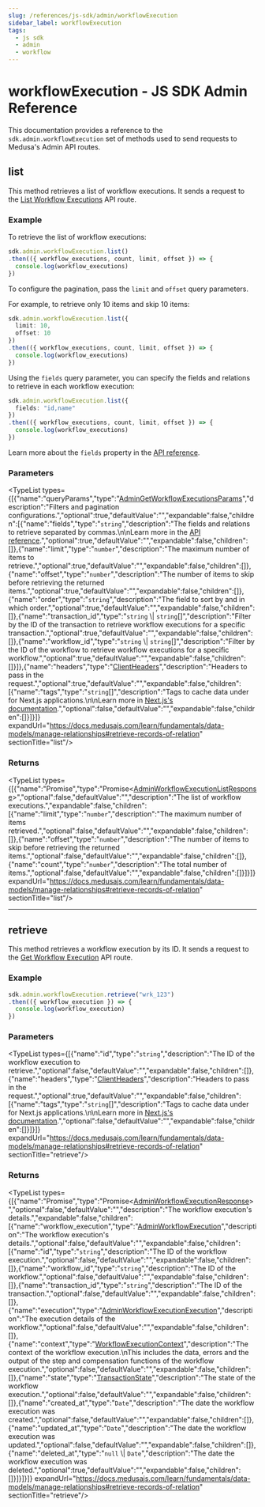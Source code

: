 ```yaml
---
slug: /references/js-sdk/admin/workflowExecution
sidebar_label: workflowExecution
tags:
  - js sdk
  - admin
  - workflow
---
```



# workflowExecution - JS SDK Admin Reference

This documentation provides a reference to the `sdk.admin.workflowExecution` set of methods used to send requests to Medusa's Admin API routes.

## list

This method retrieves a list of workflow executions. It sends a request to the
[List Workflow Executions](https://docs.medusajs.com/api/admin#workflows-executions\_getworkflowsexecutions)
API route.

### Example

To retrieve the list of workflow executions:

```ts
sdk.admin.workflowExecution.list()
.then(({ workflow_executions, count, limit, offset }) => {
  console.log(workflow_executions)
})
```

To configure the pagination, pass the `limit` and `offset` query parameters.

For example, to retrieve only 10 items and skip 10 items:

```ts
sdk.admin.workflowExecution.list({
  limit: 10,
  offset: 10
})
.then(({ workflow_executions, count, limit, offset }) => {
  console.log(workflow_executions)
})
```

Using the `fields` query parameter, you can specify the fields and relations to retrieve
in each workflow execution:

```ts
sdk.admin.workflowExecution.list({
  fields: "id,name"
})
.then(({ workflow_executions, count, limit, offset }) => {
  console.log(workflow_executions)
})
```

Learn more about the `fields` property in the [API reference](https://docs.medusajs.com/api/admin#select-fields-and-relations).

### Parameters

<TypeList types={[{"name":"queryParams","type":"[AdminGetWorkflowExecutionsParams](../../../../../types/HttpTypes/interfaces/types.HttpTypes.AdminGetWorkflowExecutionsParams/page.mdx)","description":"Filters and pagination configurations.","optional":true,"defaultValue":"","expandable":false,"children":[{"name":"fields","type":"`string`","description":"The fields and relations to retrieve separated by commas.\n\nLearn more in the [API reference](https://docs.medusajs.com/api/store#select-fields-and-relations).","optional":true,"defaultValue":"","expandable":false,"children":[]},{"name":"limit","type":"`number`","description":"The maximum number of items to retrieve.","optional":true,"defaultValue":"","expandable":false,"children":[]},{"name":"offset","type":"`number`","description":"The number of items to skip before retrieving the returned items.","optional":true,"defaultValue":"","expandable":false,"children":[]},{"name":"order","type":"`string`","description":"The field to sort by and in which order.","optional":true,"defaultValue":"","expandable":false,"children":[]},{"name":"transaction_id","type":"`string` \\| `string`[]","description":"Filter by the ID of the transaction to retrieve workflow executions for a specific transaction.","optional":true,"defaultValue":"","expandable":false,"children":[]},{"name":"workflow_id","type":"`string` \\| `string`[]","description":"Filter by the ID of the workflow to retrieve workflow executions for a specific workflow.","optional":true,"defaultValue":"","expandable":false,"children":[]}]},{"name":"headers","type":"[ClientHeaders](../../../types/js_sdk.admin.ClientHeaders/page.mdx)","description":"Headers to pass in the request.","optional":true,"defaultValue":"","expandable":false,"children":[{"name":"tags","type":"`string`[]","description":"Tags to cache data under for Next.js applications.\n\nLearn more in [Next.js's documentation](https://nextjs.org/docs/app/building-your-application/caching#fetch-optionsnexttags-and-revalidatetag).","optional":false,"defaultValue":"","expandable":false,"children":[]}]}]} expandUrl="https://docs.medusajs.com/learn/fundamentals/data-models/manage-relationships#retrieve-records-of-relation" sectionTitle="list"/>

### Returns

<TypeList types={[{"name":"Promise","type":"Promise&#60;[AdminWorkflowExecutionListResponse](../../../../../types/HttpTypes/types/types.HttpTypes.AdminWorkflowExecutionListResponse/page.mdx)&#62;","optional":false,"defaultValue":"","description":"The list of workflow executions.","expandable":false,"children":[{"name":"limit","type":"`number`","description":"The maximum number of items retrieved.","optional":false,"defaultValue":"","expandable":false,"children":[]},{"name":"offset","type":"`number`","description":"The number of items to skip before retrieving the returned items.","optional":false,"defaultValue":"","expandable":false,"children":[]},{"name":"count","type":"`number`","description":"The total number of items.","optional":false,"defaultValue":"","expandable":false,"children":[]}]}]} expandUrl="https://docs.medusajs.com/learn/fundamentals/data-models/manage-relationships#retrieve-records-of-relation" sectionTitle="list"/>

___

## retrieve

This method retrieves a workflow execution by its ID. It sends a request to the
[Get Workflow Execution](https://docs.medusajs.com/api/admin#workflows-executions\_getworkflowsexecutionsworkflow\_idtransaction\_id)
API route.

### Example

```ts
sdk.admin.workflowExecution.retrieve("wrk_123")
.then(({ workflow_execution }) => {
  console.log(workflow_execution)
})
```

### Parameters

<TypeList types={[{"name":"id","type":"`string`","description":"The ID of the workflow execution to retrieve.","optional":false,"defaultValue":"","expandable":false,"children":[]},{"name":"headers","type":"[ClientHeaders](../../../types/js_sdk.admin.ClientHeaders/page.mdx)","description":"Headers to pass in the request.","optional":true,"defaultValue":"","expandable":false,"children":[{"name":"tags","type":"`string`[]","description":"Tags to cache data under for Next.js applications.\n\nLearn more in [Next.js's documentation](https://nextjs.org/docs/app/building-your-application/caching#fetch-optionsnexttags-and-revalidatetag).","optional":false,"defaultValue":"","expandable":false,"children":[]}]}]} expandUrl="https://docs.medusajs.com/learn/fundamentals/data-models/manage-relationships#retrieve-records-of-relation" sectionTitle="retrieve"/>

### Returns

<TypeList types={[{"name":"Promise","type":"Promise&#60;[AdminWorkflowExecutionResponse](../../../../../types/HttpTypes/interfaces/types.HttpTypes.AdminWorkflowExecutionResponse/page.mdx)&#62;","optional":false,"defaultValue":"","description":"The workflow execution's details.","expandable":false,"children":[{"name":"workflow_execution","type":"[AdminWorkflowExecution](../../../../../types/HttpTypes/interfaces/types.HttpTypes.AdminWorkflowExecution/page.mdx)","description":"The workflow execution's details.","optional":false,"defaultValue":"","expandable":false,"children":[{"name":"id","type":"`string`","description":"The ID of the workflow execution.","optional":false,"defaultValue":"","expandable":false,"children":[]},{"name":"workflow_id","type":"`string`","description":"The ID of the workflow.","optional":false,"defaultValue":"","expandable":false,"children":[]},{"name":"transaction_id","type":"`string`","description":"The ID of the transaction.","optional":false,"defaultValue":"","expandable":false,"children":[]},{"name":"execution","type":"[AdminWorkflowExecutionExecution](../../../../../types/HttpTypes/interfaces/types.HttpTypes.AdminWorkflowExecutionExecution/page.mdx)","description":"The execution details of the workflow.","optional":false,"defaultValue":"","expandable":false,"children":[]},{"name":"context","type":"[WorkflowExecutionContext](../../../../../types/HttpTypes/interfaces/types.HttpTypes.WorkflowExecutionContext/page.mdx)","description":"The context of the workflow execution.\nThis includes the data, errors and the output of the step and compensation functions of the workflow execution.","optional":false,"defaultValue":"","expandable":false,"children":[]},{"name":"state","type":"[TransactionState](../../../../../types/HttpTypes/types/types.HttpTypes.TransactionState/page.mdx)","description":"The state of the workflow execution.","optional":false,"defaultValue":"","expandable":false,"children":[]},{"name":"created_at","type":"`Date`","description":"The date the workflow execution was created.","optional":false,"defaultValue":"","expandable":false,"children":[]},{"name":"updated_at","type":"`Date`","description":"The date the workflow execution was updated.","optional":false,"defaultValue":"","expandable":false,"children":[]},{"name":"deleted_at","type":"`null` \\| `Date`","description":"The date the workflow execution was deleted.","optional":true,"defaultValue":"","expandable":false,"children":[]}]}]}]} expandUrl="https://docs.medusajs.com/learn/fundamentals/data-models/manage-relationships#retrieve-records-of-relation" sectionTitle="retrieve"/>
